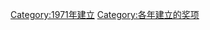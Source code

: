 {{cat topic in year| topic=建立的奖项|year=1971}}
[[Category:1971年建立|Category:1971年建立]]
[[Category:各年建立的奖项|Category:各年建立的奖项]]